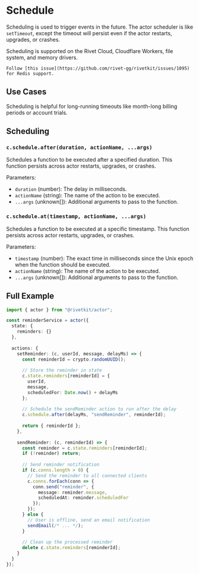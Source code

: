 # Schedule

Scheduling is used to trigger events in the future. The actor scheduler is like `setTimeout`, except the timeout will persist even if the actor restarts, upgrades, or crashes.

<Warning>
	Scheduling is supported on the Rivet Cloud, Cloudflare Workers, file system, and memory drivers.

	Follow [this issue](https://github.com/rivet-gg/rivetkit/issues/1095) for Redis support.
</Warning>

## Use Cases

Scheduling is helpful for long-running timeouts like month-long billing periods or account trials.

## Scheduling

### `c.schedule.after(duration, actionName, ...args)`

Schedules a function to be executed after a specified duration. This function persists across actor restarts, upgrades, or crashes.

Parameters:

- `duration` (number): The delay in milliseconds.
- `actionName` (string): The name of the action to be executed.
- `...args` (unknown[]): Additional arguments to pass to the function.

### `c.schedule.at(timestamp, actionName, ...args)`

Schedules a function to be executed at a specific timestamp. This function persists across actor restarts, upgrades, or crashes.

Parameters:

- `timestamp` (number): The exact time in milliseconds since the Unix epoch when the function should be executed.
- `actionName` (string): The name of the action to be executed.
- `...args` (unknown[]): Additional arguments to pass to the function.

## Full Example

```typescript
import { actor } from "@rivetkit/actor";

const reminderService = actor({
  state: {
    reminders: {}
  },
  
  actions: {
    setReminder: (c, userId, message, delayMs) => {
      const reminderId = crypto.randomUUID();
      
      // Store the reminder in state
      c.state.reminders[reminderId] = {
        userId,
        message,
        scheduledFor: Date.now() + delayMs
      };
      
      // Schedule the sendReminder action to run after the delay
      c.schedule.after(delayMs, "sendReminder", reminderId);
      
      return { reminderId };
    },
    
    sendReminder: (c, reminderId) => {
      const reminder = c.state.reminders[reminderId];
      if (!reminder) return;
      
      // Send reminder notification
      if (c.conns.length > 0) {
        // Send the reminder to all connected clients
        c.conns.forEach(conn => {
          conn.send("reminder", {
            message: reminder.message,
            scheduledAt: reminder.scheduledFor
          });
        });
      } else {
        // User is offline, send an email notification
        sendEmail(/* ... */);
      }
      
      // Clean up the processed reminder
      delete c.state.reminders[reminderId];
    }
  }
});
```
